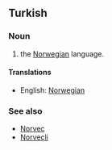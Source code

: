 ==Turkish==
===Noun===
# the [[Norwegian]] language.
====Translations====
*English: [[Norwegian]]
===See also===
*[[Norveç]]
*[[Norveçli]]